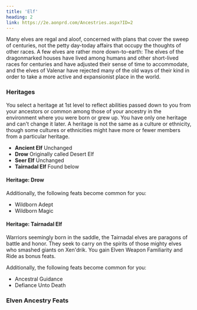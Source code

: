 ```yaml
---
title: 'Elf'
heading: 2
link: https://2e.aonprd.com/Ancestries.aspx?ID=2
---
```


Many elves are regal and aloof, concerned with plans that cover the sweep of centuries, not the petty day-today affairs that occupy the thoughts of other races. A few elves are rather more down-to-earth: The elves of the dragonmarked houses have lived among humans and other short-lived races for centuries and have adjusted their sense of time to accommodate, and the elves of Valenar have rejected many of the old ways of their kind in order to take a more active and expansionist place in the world.

### Heritages

You select a heritage at 1st level to reflect abilities passed down to you from your ancestors or common among those of your ancestry in the environment where you were born or grew up. You have only one heritage and can't change it later. A heritage is not the same as a culture or ethnicity, though some cultures or ethnicities might have more or fewer members from a particular heritage.

-   **Ancient Elf** Unchanged
-   **Drow** Originally called Desert Elf
-   **Seer Elf** Unchanged
-   **Tairnadal Elf** Found below

#### Heritage: Drow

Additionally, the following feats become common for you:

-   Wildborn Adept
-   Wildborn Magic

#### Heritage: Tairnadal Elf

Warriors seemingly born in the saddle, the Tairnadal elves are paragons of battle and honor. They seek to carry on the spirits of those mighty elves who smashed giants on Xen'drik. You gain Elven Weapon Familiarity and Ride as bonus feats.

Additionally, the following feats become common for you:

-   Ancestral Guidance
-   Defiance Unto Death

### Elven Ancestry Feats

